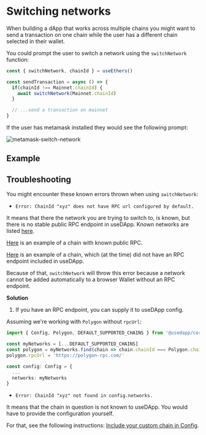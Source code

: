 # Switching networks

When building a dApp that works across multiple chains you might want to send a transaction on one chain while the user has a different chain selected in their wallet.

You could prompt the user to switch a network using the `switchNetwork` function:

```typescript
const { switchNetwork, chainId } = useEthers()

const sendTransaction = async () => {
  if(chainId !== Mainnet.chainId) {
    await switchNetwork(Mainnet.chainId)
  }

  // ...send a transaction on mainnet
}
```

If the user has metamask installed they would see the following prompt:


<div style={{textAlign: 'center'}}>
  <img src={MetamaskSwitchNetwork} alt="metamask-switch-network" style={{maxWidth: '500px'}} />
</div>

## Example


<ExampleContainer example={SwitchingNetworks}/>

## Troubleshooting

You might encounter these known errors thrown when using `switchNetwork`:

- `Error: ChainId "xyz" does not have RPC url configured by default.`

It means that there the network you are trying to switch to, is known, but there is no stable public RPC endpoint in useDApp. Known networks are listed [here](https://github.com/TrueFiEng/useDApp/tree/master/packages/core/src/model/chain).

[Here](https://github.com/TrueFiEng/useDApp/blob/87b6249e795c4241b089f51e6b6eea90dcb7885a/packages/core/src/model/chain/arbitrum.ts#L20-L31) is an example of a chain with known public RPC.

[Here](https://github.com/TrueFiEng/useDApp/blob/87b6249e795c4241b089f51e6b6eea90dcb7885a/packages/core/src/model/chain/polygon.ts#L3-L11) is an example of a chain, which (at the time) did not have an RPC endpoint included in useDApp.

Because of that, `switchNetwork` will throw this error because a network cannot be added automatically to a browser Wallet without an RPC endpoint.

**Solution**

1. If you have an RPC endpoint, you can supply it to useDApp config.

Assuming we're working with `Polygon` without `rpcUrl`:

```typescript
import { Config, Polygon, DEFAULT_SUPPORTED_CHAINS } from '@usedapp/core'

const myNetworks = [...DEFAULT_SUPPORTED_CHAINS]
const polygon = myNetworks.find(chain => chain.chainId === Polygon.chainId)
polygon.rpcUrl = 'https://polygon-rpc.com/'

const config: Config = {
  ...
  networks: myNetworks
}
```

- `Error: ChainId "xyz" not found in config.networks.`

It means that the chain in question is not known to useDApp. You would have to provide the configuration yourself.

For that, see the following instructions: [Include your custom chain in Config](https://usedapp-docs.netlify.app/docs/guides/connecting/custom%20chains/#include-your-custom-chain-in-config).
